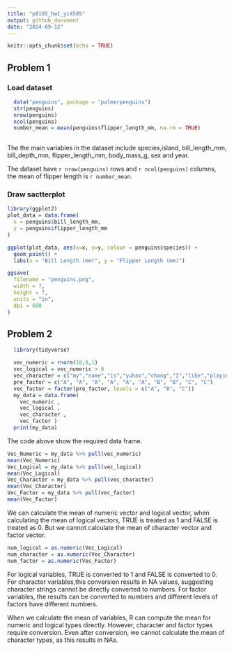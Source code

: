 ```yaml
---
title: "p8105_hw1_yc4585"
output: github_document
date: "2024-09-12"
---
```


```r
knitr::opts_chunk$set(echo = TRUE)
```
## Problem 1
### Load dataset
```r
  data("penguins", package = "palmerpenguins")
  str(penguins)
  nrow(penguins)
  ncol(penguins)
  number_mean = mean(penguins$flipper_length_mm, na.rm = TRUE)
  
```
        
  The the main variables in the dataset include species,island, bill_length_mm, bill_depth_mm, flipper_length_mm, body_mass_g, sex and year.


  The dataset have `r nrow(penguins)` rows and `r ncol(penguins)` columns, the mean of flipper length is `r number_mean`.

### Draw sactterplot
```r
library(ggplot2)
plot_data = data.frame(
  x = penguins$bill_length_mm,
  y = penguins$flipper_length_mm
)

ggplot(plot_data, aes(x=x, y=y, colour = penguins$species)) + 
  geom_point() +
  labs(x = "Bill Length (mm)", y = "Flipper Length (mm)")

ggsave(
  filename = "penguins.png", 
  width = 7,                     
  height = 7,                    
  units = "in",                   
  dpi = 600                      
)
```
## Problem 2
```r
  library(tidyverse)
```

```r
  vec_numeric = rnorm(10,0,1)
  vec_logical = vec_numeric > 0
  vec_character = c("my","name","is","yuhao","chang","I","like","playing","the","guitar")
  pre_factor = c("A", "A", "A", "A", "A", "A", "B", "B", "C", "C")
  vec_factor = factor(pre_factor, levels = c("A", "B", "C"))
  my_data = data.frame(
    vec_numeric ,
    vec_logical ,
    vec_character ,
    vec_factor )
  print(my_data)
```
The code above show the required data frame.

```r
Vec_Numeric = my_data %>% pull(vec_numeric)
mean(Vec_Numeric)
Vec_Logical = my_data %>% pull(vec_logical)
mean(Vec_Logical)
Vec_Character = my_data %>% pull(vec_character)
mean(Vec_Character)
Vec_Factor = my_data %>% pull(vec_factor)
mean(Vec_Factor)
```
We can calculate the mean of numeric vector and logical vector, when calculating the mean of logical vectors, TRUE is treated as 1 and FALSE is treated as 0. But we cannot calculate the mean of character vector and factor vector.

```r
num_logical = as.numeric(Vec_Logical)
num_character = as.numeric(Vec_Character)
num_factor = as.numeric(Vec_Factor)
```

For logical variables, TRUE is converted to 1 and FALSE is converted to 0.
For character variables,this conversion results in NA values, suggesting character strings cannot be directly converted to numbers.
For factor variables, the results can be converted to numbers and different levels of factors have different numbers.

When we calculate the mean of variables, R can compute the mean for numeric and logical types directly. However, character and factor types require conversion. Even after conversion, we cannot calculate the mean of character types, as this results in NAs.





